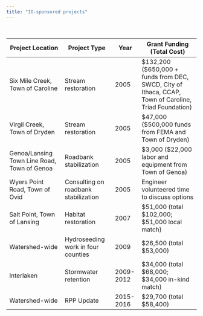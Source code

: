 ```yaml
---
title: "IO-sponsored projects"
---
```


<br>
<div class="panel panel-default">
<table class="table">
<thread>
<th>Project Location</th>
<th>Project Type</th>
<th>Year</th>
<th>Grant Funding (Total Cost)</th>
</thread>
<tbody>
<tr>
<td>Six Mile Creek, Town of Caroline</td>
<td>Stream restoration</td>
<td>2005</td>
<td>$132,200 ($650,000 + funds from DEC, SWCD, City of Ithaca, CCAP, Town of Caroline, Triad Foundation)</td>
</tr>
<tr>
<td>Virgil Creek, Town of Dryden</td>
<td>Stream restoration</td>
<td>2005</td>
<td>$47,000 ($500,000 funds from FEMA and Town of Dryden)</td>
</tr>
<tr>
<td>Genoa/Lansing Town Line Road, Town of Genoa</td>
<td>Roadbank stabilization</td>
<td>2005</td>
<td>$3,000 ($22,000 labor and equipment from Town of Genoa)</td>
</tr>
<tr>
<td>Wyers Point Road, Town of Ovid</td>
<td>Consulting on roadbank stabilization</td>
<td>2005</td>
<td>Engineer volunteered time to discuss options</td>
</tr>
<tr>
<td>Salt Point, Town of Lansing</td>
<td>Habitat restoration</td>
<td>2007</td>
<td>$51,000 (total $102,000; $51,000 local match)</td>
</tr>
<tr>
<td>Watershed-wide</td>
<td>Hydroseeding work in four counties</td>
<td>2009</td>
<td>$26,500 (total $53,000)</td>
</tr>
<tr>
<td>Interlaken</td>
<td>Stormwater retention</td>
<td>2009-2012</td>
<td>$34,000 (total $68,000; $34,000 in-kind match)</td>
</tr>
<tr>
<td>Watershed-wide</td>
<td>RPP Update</td>
<td>2015-2016</td>
<td>$29,700 (total $58,400)</td>
</tr>
</tbody>
</table>
</div>